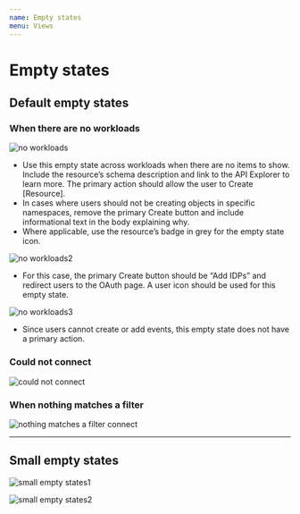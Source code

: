 ```yaml
---
name: Empty states
menu: Views
---
```


# Empty states

## Default empty states

### When there are no workloads

![no workloads](../../sketch-images/When-there-are-no-workloads.png)

+ Use this empty state across workloads when there are no items to show. Include the resource’s schema description and link to the API Explorer to learn more. The primary action should allow the user to Create [Resource].
+ In cases where users should not be creating objects in specific namespaces, remove the primary Create button and include informational text in the body explaining why.
+ Where applicable, use the resource’s badge in grey for the empty state icon.

![no workloads2](../../sketch-images/When-there-are-no-workloads2.png)

+ For this case, the primary Create button should be “Add IDPs” and redirect users to the OAuth page. A user icon should be used for this empty state.

![no workloads3](../../sketch-images/When-there-are-no-workloads3.png)

+ Since users cannot create or add events, this empty state does not have a primary action.

### Could not connect

![could not connect](../../sketch-images/Could-not-connect.png)

### When nothing matches a filter

![nothing matches a filter connect](../../sketch-images/When-nothing-matches-a-filter.png)

---

## Small empty states


![small empty states1](../../sketch-images/Small-empty-state.png)

![small empty states2](../../sketch-images/Small-empty-state-2.png)